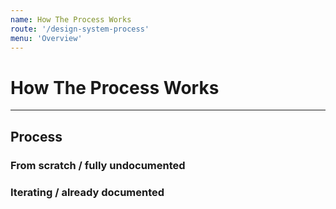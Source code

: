 ```yaml
---
name: How The Process Works
route: '/design-system-process'
menu: 'Overview'
---
```


# How The Process Works

---

## Process

### From scratch / fully undocumented

### Iterating / already documented